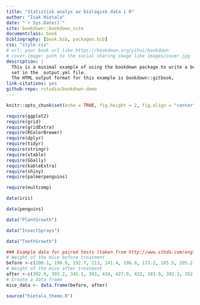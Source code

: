 ```yaml
--- 
title: "Statistisk analys av biologisk data i R"
author: "Isak Hietala"
date: "`r Sys.Date()`"
site: bookdown::bookdown_site
documentclass: book
bibliography: [book.bib, packages.bib]
css: "style.css"
# url: your book url like https://bookdown.org/yihui/bookdown
# cover-image: path to the social sharing image like images/cover.jpg
description: |
  This is a minimal example of using the bookdown package to write a book.
  set in the _output.yml file.
  The HTML output format for this example is bookdown::gitbook,
link-citations: yes
github-repo: rstudio/bookdown-demo
---
```


```r
knitr::opts_chunk$set(echo = TRUE, fig.height = 2, fig.align = "center", fig.width = 6, eval = TRUE, class.output = "bg-success")

require(ggplot2)
require(grid)
require(gridExtra)
require(RColorBrewer)
require(dplyr)
require(tidyr)
require(stringr)
require(xtable)
require(GGally)
require(kableExtra)
require(shiny)
require(palmerpenguins)

require(multcomp)

data(iris)

data(penguins)

data("PlantGrowth")

data("InsectSprays")

data("ToothGrowth")

### Example data for paired tests (taken from http://www.sthda.com/english/wiki/paired-samples-t-test-in-r)
# Weight of the mice before treatment
before <-c(200.1, 190.9, 192.7, 213, 241.4, 196.9, 172.2, 185.5, 205.2, 193.7)
# Weight of the mice after treatment
after <-c(392.9, 393.2, 345.1, 393, 434, 427.9, 422, 383.9, 392.3, 352.2)
# Create a data frame
mice_data <- data.frame(before, after)

source("hietala_theme.R")

```
